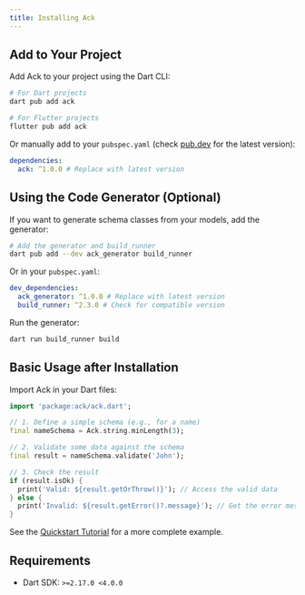 ```yaml
---
title: Installing Ack
---
```



## Add to Your Project

Add Ack to your project using the Dart CLI:

```bash
# For Dart projects
dart pub add ack

# For Flutter projects
flutter pub add ack
```

Or manually add to your `pubspec.yaml` (check [pub.dev](https://pub.dev/packages/ack) for the latest version):

```yaml
dependencies:
  ack: ^1.0.0 # Replace with latest version
```

## Using the Code Generator (Optional)

If you want to generate schema classes from your models, add the generator:

```bash
# Add the generator and build_runner
dart pub add --dev ack_generator build_runner
```

Or in your `pubspec.yaml`:

```yaml
dev_dependencies:
  ack_generator: ^1.0.0 # Replace with latest version
  build_runner: ^2.3.0 # Check for compatible version
```

Run the generator:

```bash
dart run build_runner build
```

## Basic Usage after Installation

Import Ack in your Dart files:

```dart
import 'package:ack/ack.dart';

// 1. Define a simple schema (e.g., for a name)
final nameSchema = Ack.string.minLength(3);

// 2. Validate some data against the schema
final result = nameSchema.validate('John');

// 3. Check the result
if (result.isOk) {
  print('Valid: ${result.getOrThrow()}'); // Access the valid data
} else {
  print('Invalid: ${result.getError()?.message}'); // Get the error message
}
```

See the [Quickstart Tutorial](./quickstart-tutorial.mdx) for a more complete example.

## Requirements

- Dart SDK: `>=2.17.0 <4.0.0` 